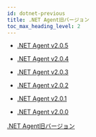 ```yaml
---
id: dotnet-previous
title: .NET Agent旧バージョン
toc_max_heading_level: 2
---
```



-   [.NET Agent v2.0.5](dotnet-2_0_5)

-   [.NET Agent v2.0.4](dotnet-2_0_4)

-   [.NET Agent v2.0.3](dotnet-2_0_3)

-   [.NET Agent v2.0.2](dotnet-2_0_2)

-   [.NET Agent v2.0.1](dotnet-2_0_1)

-   [.NET Agent v2.0.0](dotnet-2_0_0)

[.NET Agent旧バージョン](https://deprecated-docs.whatap.io/kr/releasenotes/#net-agent-release-notes)
